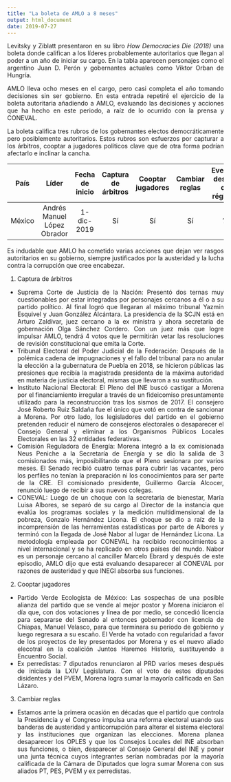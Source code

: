 ```yaml
---
title: "La boleta de AMLO a 8 meses"
output: html_document
date: 2019-07-27
---
```

<style>
body {
text-align: justify}
</style>

Levitsky y Ziblatt presentaron en su libro *How Democracies Die (2018)* una boleta donde califican a los líderes probablemente autoritarios que llegan al poder a un año de iniciar su cargo. En la tabla aparecen personajes como el argentino Juan D. Perón y gobernantes actuales como Viktor Orban de Hungría.

AMLO lleva ocho meses en el cargo, pero casi completa el año tomando decisiones sin ser gobierno. En esta entrada repetiré el ejercicio de la boleta autoritaria añadiendo a AMLO, evaluando las decisiones y acciones que ha hecho en este periodo, a raíz de lo ocurrido con la prensa y CONEVAL.

La boleta califica tres rubros de los gobernantes electos democráticamente pero posiblemente autoritarios. Estos rubros son esfuerzos por capturar a los árbitros, cooptar a jugadores políticos clave que de otra forma podrían afectarlo e inclinar la cancha.

País|Líder|Fecha de inicio|Captura de árbitros|Cooptar jugadores|Cambiar reglas|Eventual destino del régimen
:---:|:---:|:---:|:---:|:---:|:---:|:---:
México|Andrés Manuel López Obrador|1-dic-2019|Sí|Sí|Sí|??

Es indudable que AMLO ha cometido varias acciones que dejan ver rasgos autoritarios en su gobierno, siempre justificados por la austeridad y la lucha contra la corrupción que cree encabezar. 

1. Captura de árbitros
  - Suprema Corte de Justicia de la Nación: Presentó dos ternas muy cuestionables por estar integradas por personajes cercanos a él o a su partido político. Al final logró que llegaran al máximo tribunal Yazmín Esquivel y Juan González Alcántara. La presidencia de la SCJN está en Arturo Zaldívar, juez cercano a la ex ministra y ahora secretaria de gobernación Olga Sánchez Cordero. Con un juez más que logre impulsar AMLO, tendrá 4 votos que le permitirán vetar las resoluciones de revisión constitucional que emita la Corte.
  - Tribunal Electoral del Poder Judicial de la Federación: Después de la polémica cadena de impugnaciones y el fallo del tribunal para no anular la elección a la gubernatura de Puebla en 2018, se hicieron públicas las presiones que recibía la magistrada presidenta de la máxima autoridad en materia de justicia electoral, mismas que llevaron a su sustitución.
  - Instituto Nacional Electoral: El Pleno del INE buscó castigar a Morena por el financiamiento irregular a través de un fideicomiso presuntamente utilizado para la reconstrucción tras los sismos de 2017. El consejero José Roberto Ruiz Saldaña fue el único que votó en contra de sancionar a Morena. Por otro lado, los legisladores del partido en el gobierno pretenden reducir el número de consejeros electorales o desaparecer el Consejo General y eliminar a los Organismos Públicos Locales Electorales en las 32 entidades federativas.
  - Comisión Reguladora de Energía: Morena integró a la ex comisionada Neus Peniche a la Secretaría de Energía y se dio la salida de 3 comisionados más, imposibilitando que el Pleno sesionara por varios meses. El Senado recibió cuatro ternas para cubrir las vacantes, pero los perfiles no tenían la preparación ni los conocimientos para ser parte de la CRE. El comisionado presidente, Guillermo García Alcocer, renunció luego de recibir a sus nuevos colegas.
  - CONEVAL: Luego de un choque con la secretaria de bienestar, María Luisa Albores, se separó de su cargo al Director de la instancia que evalúa los programas sociales y la medición multidimensional de la pobreza, Gonzalo Hernández Licona. El choque se dio a raíz de la incomprensión de las herramientas estadísticas por parte de Albores y terminó con la llegada de José Nabor al lugar de Hernández Licona. La metodología empleada por CONEVAL ha recibido reconocimientos a nivel internacional y se ha replicado en otros países del mundo. Nabor es un personaje cercano al canciller Marcelo Ebrard y después de este episodio, AMLO dijo que está evaluando desaparecer al CONEVAL por razones de austeridad y que INEGI absorba sus funciones.
  
2. Cooptar jugadores
  - Partido Verde Ecologista de México: Las sospechas de una posible alianza del partido que se vende al mejor postor y Morena iniciaron el día que, con dos votaciones y línea de por medio, se concedió licencia para separarse del Senado al entonces gobernador con licencia de Chiapas, Manuel Velasco, para que terminara su periodo de gobierno y luego regresara a su escaño. El Verde ha votado con regularidad a favor de los proyectos de ley presentados por Morena y es el nuevo aliado elecotral en la coalición Juntos Haremos Historia, sustituyendo a Encuentro Social.
  - Ex perredistas: 7 diputados renunciaron al PRD varios meses después de iniciada la LXIV Legislatura. Con el voto de estos diputados disidentes y del PVEM, Morena logra sumar la mayoría calificada en San Lázaro.
  
3. Cambiar reglas
  - Estamos ante la primera ocasión en décadas que el partido que controla la Presidencia y el Congreso impulsa una reforma electoral usando sus banderas de austeridad y anticorrupción para alterar el sistema electoral y las instituciones que organizan las elecciones. Morena planea desaparecer los OPLES y que los Consejos Locales del INE absorban sus funciones, o bien, desparecer al Consejo General del INE y poner una junta técnica cuyos integrantes serían nombradas por la mayoría calificada de la Cámara de Diputados que logra sumar Morena con sus aliados PT, PES, PVEM y ex perredistas.
